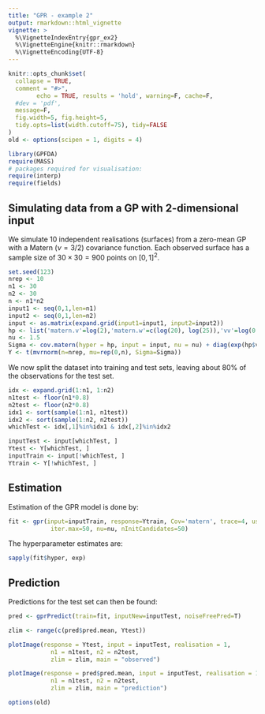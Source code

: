 ```yaml
---
title: "GPR - example 2"
output: rmarkdown::html_vignette
vignette: >
  %\VignetteIndexEntry{gpr_ex2}
  %\VignetteEngine{knitr::rmarkdown}
  %\VignetteEncoding{UTF-8}
---
```


```r
knitr::opts_chunk$set(
  collapse = TRUE,
  comment = "#>",
        echo = TRUE, results = 'hold', warning=F, cache=F, 
  #dev = 'pdf', 
  message=F, 
  fig.width=5, fig.height=5,
  tidy.opts=list(width.cutoff=75), tidy=FALSE
)
old <- options(scipen = 1, digits = 4)
```

```r
library(GPFDA)
require(MASS)
# packages required for visualisation:
require(interp)
require(fields)
```

## Simulating data from a GP with 2-dimensional input

We simulate $10$ independent realisations (surfaces) from a zero-mean GP with a Matern $(\nu=3/2)$
covariance function. Each observed surface has a sample size of $30 \times 30 = 900$ points on $[0,1]^2$.


```r
set.seed(123)
nrep <- 10
n1 <- 30
n2 <- 30
n <- n1*n2
input1 <- seq(0,1,len=n1)
input2 <- seq(0,1,len=n2)
input <- as.matrix(expand.grid(input1=input1, input2=input2))
hp <- list('matern.v'=log(2),'matern.w'=c(log(20), log(25)),'vv'=log(0.2))
nu <- 1.5
Sigma <- cov.matern(hyper = hp, input = input, nu = nu) + diag(exp(hp$vv), n)
Y <- t(mvrnorm(n=nrep, mu=rep(0,n), Sigma=Sigma))
```

We now split the dataset into training and test sets, leaving about 80\% of 
the observations for the test set.

```r
idx <- expand.grid(1:n1, 1:n2)
n1test <- floor(n1*0.8)
n2test <- floor(n2*0.8)
idx1 <- sort(sample(1:n1, n1test))
idx2 <- sort(sample(1:n2, n2test))
whichTest <- idx[,1]%in%idx1 & idx[,2]%in%idx2

inputTest <- input[whichTest, ]
Ytest <- Y[whichTest, ]
inputTrain <- input[!whichTest, ]
Ytrain <- Y[!whichTest, ]
```


## Estimation

Estimation of the GPR model is done by:
```r
fit <- gpr(input=inputTrain, response=Ytrain, Cov='matern', trace=4, useGradient=T,
            iter.max=50, nu=nu, nInitCandidates=50)
```

The hyperparameter estimates are:
```r
sapply(fit$hyper, exp)
```


## Prediction

Predictions for the test set can then be found:
```r
pred <- gprPredict(train=fit, inputNew=inputTest, noiseFreePred=T)
```


```r
zlim <- range(c(pred$pred.mean, Ytest))

plotImage(response = Ytest, input = inputTest, realisation = 1, 
            n1 = n1test, n2 = n2test,
            zlim = zlim, main = "observed")

plotImage(response = pred$pred.mean, input = inputTest, realisation = 1, 
            n1 = n1test, n2 = n2test,
            zlim = zlim, main = "prediction")
```

```r
options(old)
```
